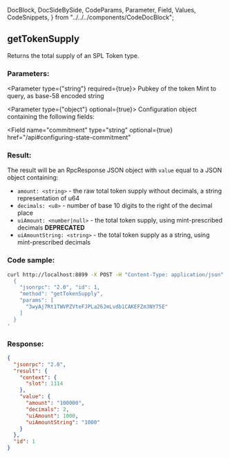   DocBlock,
  DocSideBySide,
  CodeParams,
  Parameter,
  Field,
  Values,
  CodeSnippets,
} from "../../../components/CodeDocBlock";

<DocBlock>

## getTokenSupply

Returns the total supply of an SPL Token type.

<DocSideBySide>
<CodeParams>

### Parameters:

<Parameter type={"string"} required={true}>
  Pubkey of the token Mint to query, as base-58 encoded string
</Parameter>

<Parameter type={"object"} optional={true}> 
Configuration object containing the following fields:

<Field
  name="commitment"
  type="string"
  optional={true}
  href="/api#configuring-state-commitment"
></Field>

</Parameter>

### Result:

The result will be an RpcResponse JSON object with `value` equal to a JSON object containing:

- `amount: <string>` - the raw total token supply without decimals, a string representation of u64
- `decimals: <u8>` - number of base 10 digits to the right of the decimal place
- `uiAmount: <number|null>` - the total token supply, using mint-prescribed decimals **DEPRECATED**
- `uiAmountString: <string>` - the total token supply as a string, using mint-prescribed decimals

</CodeParams>

<CodeSnippets>

### Code sample:

```bash
curl http://localhost:8899 -X POST -H "Content-Type: application/json" -d '
  {
    "jsonrpc": "2.0", "id": 1,
    "method": "getTokenSupply",
    "params": [
      "3wyAj7Rt1TWVPZVteFJPLa26JmLvdb1CAKEFZm3NY75E"
    ]
  }
'
```

### Response:

```json
{
  "jsonrpc": "2.0",
  "result": {
    "context": {
      "slot": 1114
    },
    "value": {
      "amount": "100000",
      "decimals": 2,
      "uiAmount": 1000,
      "uiAmountString": "1000"
    }
  },
  "id": 1
}
```

</CodeSnippets>
</DocSideBySide>
</DocBlock>
